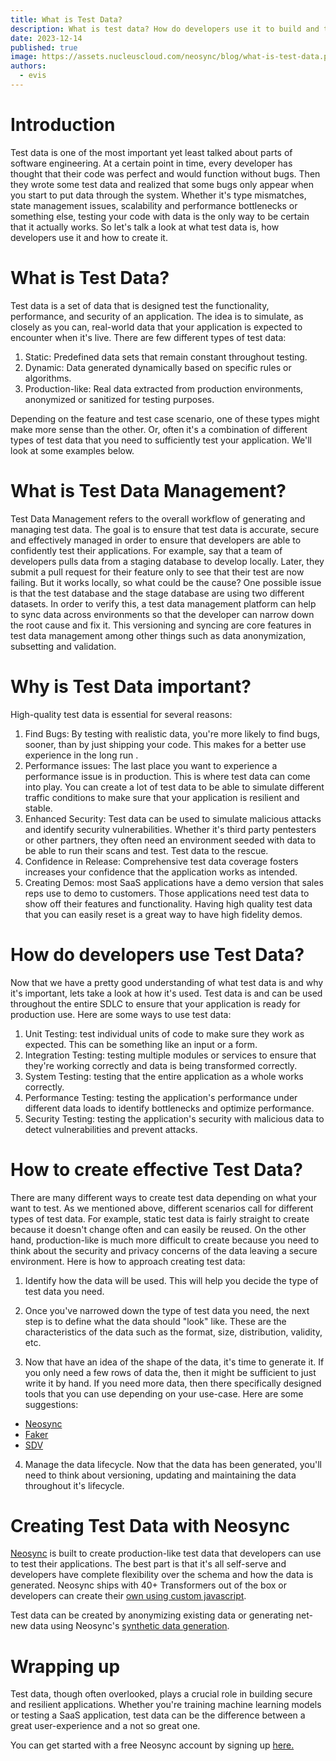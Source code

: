 ```yaml
---
title: What is Test Data?
description: What is test data? How do developers use it to build and test their applications? What are some ways to create test data?
date: 2023-12-14
published: true
image: https://assets.nucleuscloud.com/neosync/blog/what-is-test-data.png
authors:
  - evis
---
```


# Introduction

Test data is one of the most important yet least talked about parts of software engineering. At a certain point in time, every developer has thought that their code was perfect and would function without bugs. Then they wrote some test data and realized that some bugs only appear when you start to put data through the system. Whether it's type mismatches, state management issues, scalability and performance bottlenecks or something else, testing your code with data is the only way to be certain that it actually works. So let's talk a look at what test data is, how developers use it and how to create it.

# What is Test Data?

Test data is a set of data that is designed test the functionality, performance, and security of an application. The idea is to simulate, as closely as you can, real-world data that your application is expected to encounter when it's live. There are few different types of test data:

1. Static: Predefined data sets that remain constant throughout testing.
2. Dynamic: Data generated dynamically based on specific rules or algorithms.
3. Production-like: Real data extracted from production environments, anonymized or sanitized for testing purposes.

Depending on the feature and test case scenario, one of these types might make more sense than the other. Or, often it's a combination of different types of test data that you need to sufficiently test your application. We'll look at some examples below.

# What is Test Data Management?

Test Data Management refers to the overall workflow of generating and managing test data. The goal is to ensure that test data is accurate, secure and effectively managed in order to ensure that developers are able to confidently test their applications. For example, say that a team of developers pulls data from a staging database to develop locally. Later, they submit a pull request for their feature only to see that their test are now failing. But it works locally, so what could be the cause? One possible issue is that the test database and the stage database are using two different datasets. In order to verify this, a test data management platform can help to sync data across environments so that the developer can narrow down the root cause and fix it. This versioning and syncing are core features in test data management among other things such as data anonymization, subsetting and validation.

# Why is Test Data important?

High-quality test data is essential for several reasons:

1. Find Bugs: By testing with realistic data, you're more likely to find bugs, sooner, than by just shipping your code. This makes for a better use experience in the long run .
2. Performance issues: The last place you want to experience a performance issue is in production. This is where test data can come into play. You can create a lot of test data to be able to simulate different traffic conditions to make sure that your application is resilient and stable.
3. Enhanced Security: Test data can be used to simulate malicious attacks and identify security vulnerabilities. Whether it's third party pentesters or other partners, they often need an environment seeded with data to be able to run their scans and test. Test data to the rescue.
4. Confidence in Release: Comprehensive test data coverage fosters increases your confidence that the application works as intended.
5. Creating Demos: most SaaS applications have a demo version that sales reps use to demo to customers. Those applications need test data to show off their features and functionality. Having high quality test data that you can easily reset is a great way to have high fidelity demos.

# How do developers use Test Data?

Now that we have a pretty good understanding of what test data is and why it's important, lets take a look at how it's used. Test data is and can be used throughout the entire SDLC to ensure that your application is ready for production use. Here are some ways to use test data:

1. Unit Testing: test individual units of code to make sure they work as expected. This can be something like an input or a form.
2. Integration Testing: testing multiple modules or services to ensure that they're working correctly and data is being transformed correctly.
3. System Testing: testing that the entire application as a whole works correctly.
4. Performance Testing: testing the application's performance under different data loads to identify bottlenecks and optimize performance.
5. Security Testing: testing the application's security with malicious data to detect vulnerabilities and prevent attacks.

# How to create effective Test Data?

There are many different ways to create test data depending on what your want to test. As we mentioned above, different scenarios call for different types of test data. For example, static test data is fairly straight to create because it doesn't change often and can easily be reused. On the other hand, production-like is much more difficult to create because you need to think about the security and privacy concerns of the data leaving a secure environment. Here is how to approach creating test data:

1. Identify how the data will be used. This will help you decide the type of test data you need.

2. Once you've narrowed down the type of test data you need, the next step is to define what the data should "look" like. These are the characteristics of the data such as the format, size, distribution, validity, etc.

3. Now that have an idea of the shape of the data, it's time to generate it. If you only need a few rows of data the, then it might be sufficient to just write it by hand. If you need more data, then there specifically designed tools that you can use depending on your use-case. Here are some suggestions:

- [Neosync](https://www.neosync.dev)
- [Faker](https://github.com/faker)
- [SDV](https://github.com/sdv-dev)

4. Manage the data lifecycle. Now that the data has been generated, you'll need to think about versioning, updating and maintaining the data throughout it's lifecycle.

# Creating Test Data with Neosync

[Neosync](https://www.neosync.dev) is built to create production-like test data that developers can use to test their applications. The best part is that it's all self-serve and developers have complete flexibility over the schema and how the data is generated. Neosync ships with 40+ Transformers out of the box or developers can create their [own using custom javascript](/blog/introducing-custom-transformers).

Test data can be created by anonymizing existing data or generating net-new data using Neosync's [synthetic data generation](/blog/neosync-neon-data-gen-job).

# Wrapping up

Test data, though often overlooked, plays a crucial role in building secure and resilient applications. Whether you're training machine learning models or testing a SaaS application, test data can be the difference between a great user-experience and a not so great one.

You can get started with a free Neosync account by signing up [here.](https://www.neosync.dev)
